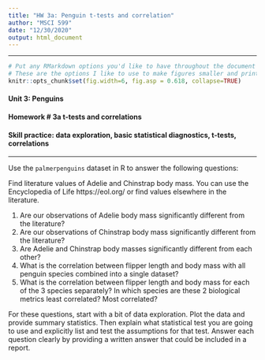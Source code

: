 ```yaml
---
title: "HW 3a: Penguin t-tests and correlation"
author: "MSCI 599"
date: "12/30/2020"
output: html_document
---
```


***

```r
# Put any RMarkdown options you'd like to have throughout the document here
# These are the options I like to use to make figures smaller and print code output right below the command:
knitr::opts_chunk$set(fig.width=6, fig.asp = 0.618, collapse=TRUE) 
```

#### Unit 3: Penguins

#### Homework # 3a t-tests and correlations

#### Skill practice: data exploration, basic statistical diagnostics, t-tests, correlations

***

Use the `palmerpenguins` dataset in R to answer the following questions:

Find literature values of Adelie and Chinstrap body mass. You can use the Encyclopedia of Life https://eol.org/ or find values elsewhere in the literature.

1. Are our observations of Adelie body mass significantly different from the literature?
2. Are our observations of Chinstrap body mass significantly different from the literature?
3. Are Adelie and Chinstrap body masses significantly different from each other?
4. What is the correlation between flipper length and body mass with all penguin species combined into a single dataset? 
5. What is the correlation between flipper length and body mass for each of the 3 species separately? In which species are these 2 biological metrics least correlated? Most correlated?

For these questions, start with a bit of data exploration. Plot the data and provide summary statistics. Then explain what statistical test you are going to use and explicitly list and test the assumptions for that test. Answer each question clearly by providing a written answer that could be included in a report.
